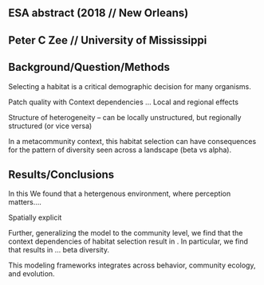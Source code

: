 ## ESA abstract (2018 // New Orleans)
## Peter C Zee // University of Mississippi

## Background/Question/Methods
Selecting a habitat is a critical demographic decision for many organisms. 

Patch quality with
Context dependencies ...
Local and regional effects

Structure of heterogeneity -- can be locally unstructured, but regionally structured (or vice versa)

In a metacommunity context, this habitat selection can have consequences for the pattern of diversity seen across a landscape (beta vs alpha).



## Results/Conclusions
In this
We found that a hetergenous environment, where perception matters....

Spatially explicit

Further, generalizing the model to the community level, we find that the context dependencies of habitat selection result in . In particular, we find that results in ... beta diversity.


This modeling frameworks integrates across behavior, community ecology, and evolution. 



<!--
The body of the abstract is up to 400 words, split between the two sections (up to 200 words each): Background/Question/Methods, in which the objective of the study is clearly identified and the methods are described; and Results/Conclusions, in which specific results of the study are explicitly reported and their implications for ecology are briefly discussed.
The abstract must report specific results. The results may be preliminary but they may not be vague. Abstracts without explicitly stated results will be rejected.
It is understandable that abstracts describing non-traditional work may lack quantitative data; however, it is still expected that the abstract will address some question and have a “take-home message” describing specific findings.
-->